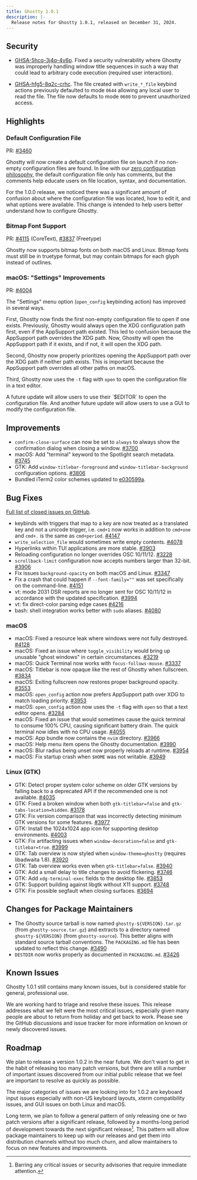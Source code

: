 ```yaml
---
title: Ghostty 1.0.1
description: |-
  Release notes for Ghostty 1.0.1, released on December 31, 2024.
---
```


## Security

- [GHSA-5hcq-3j4q-4v6p](https://github.com/ghostty-org/ghostty/security/advisories/GHSA-5hcq-3j4q-4v6p).
  Fixed a security vulnerability where Ghostty was improperly handling
  window title sequences in such a way that could lead to arbitrary code
  execution (required user interaction).

- [GHSA-hfg5-8q2c-crhc](https://github.com/ghostty-org/ghostty/security/advisories/GHSA-hfg5-8q2c-crhc).
  The file created with `write_*_file` keybind actions previously defaulted to
  mode `0644` allowing any local user to read the file. The file now defaults
  to mode `0600` to prevent unauthorized access.

## Highlights

### Default Configuration File

PR: [#3460](https://github.com/ghostty-org/ghostty/pull/3460)

Ghostty will now create a default configuration file on launch if no
non-empty configuration files are found. In line with our
[zero configuration philosophy](/docs/config#zero-configuration-philosophy),
the default configuration file only has comments, but the comments help
educate users on file location, syntax, and documentation.

For the 1.0.0 release, we noticed there was a significant amount of confusion
about where the configuration file was located, how to edit it, and what
options were available. This change is intended to help users better
understand how to configure Ghostty.

### Bitmap Font Support

PR: [#4115](https://github.com/ghostty-org/ghostty/pull/4115) (CoreText),
[#3837](https://github.com/ghostty-org/ghostty/pull/3837) (Freetype)

Ghostty now supports bitmap fonts on both macOS and Linux. Bitmap fonts
must still be in truetype format, but may contain bitmaps for each glyph
instead of outlines.

### macOS: "Settings" Improvements

PR: [#4004](https://github.com/ghostty-org/ghostty/pull/4004)

The "Settings" menu option (`open_config` keybinding action) has
improved in several ways.

First, Ghostty now finds the first non-empty configuration file to open
if one exists. Previously, Ghostty would always open the XDG configuration
path first, even if the AppSupport path existed. This led to confusion because
the AppSupport path overrides the XDG path. Now, Ghostty will open the
AppSupport path if it exists, and if not, it will open the XDG path.

Second, Ghostty now properly prioritizes opening the AppSupport path over
the XDG path if neither path exists. This is important because the AppSupport
path overrides all other paths on macOS.

Third, Ghostty now uses the `-t` flag with `open` to open the configuration
file in a text editor.

<Note>
A future update will allow users to use their `$EDITOR` to open the
configuration file. And another future update will allow users to use
a GUI to modify the configuration file.
</Note>

## Improvements

- `confirm-close-surface` can now be set to `always` to always show the
  confirmation dialog when closing a window.
  [#3700](https://github.com/ghostty-org/ghostty/pull/3700)
- macOS: Add "terminal" keyword to the Spotlight search metadata.
  [#3745](https://github.com/ghostty-org/ghostty/pull/3745)
- GTK: Add `window-titlebar-foreground` and `window-titlebar-background`
  configuration options.
  [#3806](https://github.com/ghostty-org/ghostty/pull/3806)
- Bundled iTerm2 color schemes updated to
  [e030599a](https://github.com/mbadolato/iTerm2-Color-Schemes/tree/e030599a6a6e19fcd1ea047c7714021170129d56).

## Bug Fixes

[Full list of closed issues on GitHub](https://github.com/ghostty-org/ghostty/milestone/2?closed=1).

- keybinds with triggers that map to a key are now treated as a translated
  key and not a unicode trigger, i.e. `cmd+1` now works in addition to
  `cmd+one` and `cmd+.` is the same as `cmd+period`.
  [#4147](https://github.com/ghostty-org/ghostty/pull/4147)
- `write_selection_file` would sometimes write empty contents.
  [#4078](https://github.com/ghostty-org/ghostty/pull/4078)
- Hyperlinks within TUI applications are more stable.
  [#3903](https://github.com/ghostty-org/ghostty/pull/3903)
- Reloading configuration no longer overrides OSC 10/11/12.
  [#3228](https://github.com/ghostty-org/ghostty/pull/3228)
- `scrollback-limit` configuration now accepts numbers larger than 32-bit.
  [#3906](https://github.com/ghostty-org/ghostty/pull/3906)
- Fix issues `background-opacity` on both macOS and Linux.
  [#3347](https://github.com/ghostty-org/ghostty/pull/3347)
- Fix a crash that could happen if `--font-family=""` was set specifically
  on the command-line.
  [#4151](https://github.com/ghostty-org/ghostty/pull/4151)
- vt: mode 2031 DSR reports are no longer sent for OSC 10/11/12 in
  accordance with the updated specification.
  [#3994](https://github.com/ghostty-org/ghostty/pull/3994)
- vt: fix direct-color parsing edge cases
  [#4216](https://github.com/ghostty-org/ghostty/pull/4216)
- bash: shell integration works better with `sudo` aliases.
  [#4080](https://github.com/ghostty-org/ghostty/pull/4080)

### macOS

- macOS: Fixed a resource leak where windows were not fully destroyed.
  [#4128](https://github.com/ghostty-org/ghostty/pull/4128)
- macOS: Fixed an issue where `toggle_visibility` would bring up unusable
  "ghost windows" in certain circumstances. [#3219](https://github.com/ghostty-org/ghostty/issues/3219)
- macOS: Quick Terminal now works with `focus-follows-mouse`.
  [#3337](https://github.com/ghostty-org/ghostty/issues/3337)
- macOS: Titlebar is now opaque like the rest of Ghostty when fullscreen.
  [#3834](https://github.com/ghostty-org/ghostty/pull/3834)
- macOS: Exiting fullscreen now restores proper background opacity.
  [#3553](https://github.com/ghostty-org/ghostty/issues/3553)
- macOS: `open_config` action now prefers AppSupport path over XDG to
  match loading priority.
  [#3953](https://github.com/ghostty-org/ghostty/issues/3953)
- macOS: `open_config` action now uses the `-t` flag with `open` so
  that a text editor opens.
  [#3284](https://github.com/ghostty-org/ghostty/issues/3284)
- macOS: Fixed an issue that would sometimes cause the quick terminal
  to consume 100% CPU, causing significant battery drain. The quick
  terminal now idles with no CPU usage.
  [#4055](https://github.com/ghostty-org/ghostty/pull/4055)
- macOS: App bundle now contains the `nvim` directory.
  [#3966](https://github.com/ghostty-org/ghostty/issues/3966)
- macOS: Help menu item opens the Ghostty documentation.
  [#3990](https://github.com/ghostty-org/ghostty/pull/3990)
- macOS: Blur radius being unset now properly reloads at runtime.
  [#3954](https://github.com/ghostty-org/ghostty/pull/3954)
- macOS: Fix startup crash when `$HOME` was not writable.
  [#3949](https://github.com/ghostty-org/ghostty/pull/3949)

### Linux (GTK)

- GTK: Detect proper system color scheme on older GTK versions by falling
  back to a deprecated API if the recommended one is not available.
  [#4035](https://github.com/ghostty-org/ghostty/pull/4035)
- GTK: Fixed a broken window when both `gtk-titlebar=false` and
  `gtk-tabs-location=hidden`.
  [#3178](https://github.com/ghostty-org/ghostty/issues/3178)
- GTK: Fix version comparison that was incorrectly detecting minimum
  GTK versions for some features.
  [#3977](https://github.com/ghostty-org/ghostty/pull/3977)
- GTK: Install the 1024x1024 app icon for supporting desktop environments.
  [#4003](https://github.com/ghostty-org/ghostty/pull/4003)
- GTK: Fix artifacting issues when `window-decoration=false` and
  `gtk-titlebar=true`.
  [#3999](https://github.com/ghostty-org/ghostty/pull/3999)
- GTK: Tab overview is now styled when `window-theme=ghostty`
  (requires libadwaita 1.8).
  [#3920](https://github.com/ghostty-org/ghostty/pull/3920)
- GTK: Tab overview works even when `gtk-titlebar=false`.
  [#3940](https://github.com/ghostty-org/ghostty/pull/3940)
- GTK: Add a small delay to title changes to avoid flickering.
  [#3746](https://github.com/ghostty-org/ghostty/pull/3746)
- GTK: Add `xdg-terminal-exec` fields to the desktop file.
  [#3853](https://github.com/ghostty-org/ghostty/pull/3853)
- GTK: Support building against libgtk without X11 support.
  [#3748](https://github.com/ghostty-org/ghostty/pull/3748)
- GTK: Fix possible segfault when closing surfaces.
  [#3694](https://github.com/ghostty-org/ghostty/pull/3694)

## Changes for Package Maintainers

- The Ghostty source tarball is now named `ghostty-${VERSION}.tar.gz`
  (from `ghostty-source.tar.gz`) and extracts to a directory named
  `ghostty-${VERSION}` (from `ghostty-source`). This better aligns with
  standard source tarball conventions. The `PACKAGING.md` file has been
  updated to reflect this change.
  [#3490](https://github.com/ghostty-org/ghostty/pull/3490)
- `DESTDIR` now works properly as documented in `PACKAGING.md`.
  [#3426](https://github.com/ghostty-org/ghostty/pull/3426)

## Known Issues

Ghostty 1.0.1 still contains many known issues, but is considered stable
for general, professional use.

We are working hard to triage and resolve these issues. This release addresses
what we felt were the most critical issues, especially given many people are
about to return from holiday and get back to work.
Please see the GitHub discussions and issue tracker for more information
on known or newly discovered issues.

## Roadmap

We plan to release a version 1.0.2 in the near future. We don't want to
get in the habit of releasing too many patch versions, but there are still
a number of important issues discovered from our initial public release that
we feel are important to resolve as quickly as possible.

The major categories of issues we are looking into for 1.0.2 are keyboard
input issues especially with non-US keyboard layouts, xterm compatibility
issues, and GUI issues on both Linux and macOS.

Long term, we plan to follow a general pattern of only releasing one or
two patch versions after a significant release, followed by a months-long
period of development towards the next significant release[^1]. This pattern
will allow package maintainers to keep up with our releases and get them into
distribution channels without too much churn, and allow maintainers to focus
on new features and improvements.

[^1]: Barring any critical issues or security advisories that require
      immediate attention.

